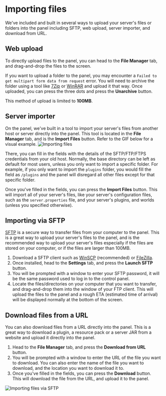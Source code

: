 # Importing files

We've included and built in several ways to upload your server's files or folders into the panel including SFTP, web upload, server importer, and download from URL.

## Web upload

To directly upload files to the panel, you can head to the **File Manager** tab, and drag-and-drop the files to the screen.

If you want to upload a folder to the panel, you may encounter a `Failed to get multipart form data from request` error. You will need to archive the folder using a tool like [7Zip](https://7zip.org) or [WinRAR](https://winrar.org) and upload it that way. Once uploaded, you can press the three dots and press the **Unarchive** button.

This method of upload is limited to **100MB**.

## Server importer

On the panel, we've built in a tool to import your server's files from another host or server directly into the panel. This tool is located in the **File Manager** tab, and is the **Import Files** button. Refer to the GIF below for a visual example.
<img src="/images/importing-files/1.gif" alt="Importing files"/>

There, you can fill in the fields with the details of the SFTP/FTP/FTPS credentials from your old host. Normally, the base directory can be left as default for most users, unless you only want to import a specific folder. For example, if you only want to import the `plugins` folder, you would fill the field as `/plugins` and the panel will disregard all other files except for that specific folder.

Once you've filled in the fields, you can press the **Import Files** button. This will import all of your server's files, like your server's configuration files, such as the `server.properties` file, and your server's plugins, and worlds (unless you specified otherwise).

## Importing via SFTP

[SFTP](https://en.wikipedia.org/wiki/SSH_File_Transfer_Protocol) is a secure way to transfer files from your computer to the panel. This is a great way to upload your server's files to the panel, and is the recommended way to upload your server's files especially if the files are stored on your computer, or if the files are larger than 100MB.

1. Download a SFTP client such as [WinSCP](https://winscp.net/eng/index.php) (recommended) or [FileZilla](https://filezilla-project.org).
2. Once installed, head to the **Settings** tab, and press the **Launch SFTP** button.
3. You will be prompted with a window to enter your SFTP password, it will be the same password used to log in to the control panel.
4. Locate the files/directories on your computer that you want to transfer, and drag-and-drop them into the window of your FTP client. This will upload the files to the panel and a rough ETA (estimated time of arrival) will be displayed normally at the bottom of the screen.

## Download files from a URL

You can also download files from a URL directly into the panel. This is a great way to download a plugin, a resource pack or a server JAR from a website and upload it directly into the panel.

1. Head to the **File Manager** tab, and press the **Download from URL** button.
2. You will be prompted with a window to enter the URL of the file you want to download. You can also enter the name of the file you want to download, and the location you want to download it to.
3. Once you've filled in the fields, you can press the **Download** button. This will download the file from the URL, and upload it to the panel.

<img src="/images/importing-files/2.gif" alt="Importing files via SFTP"/>